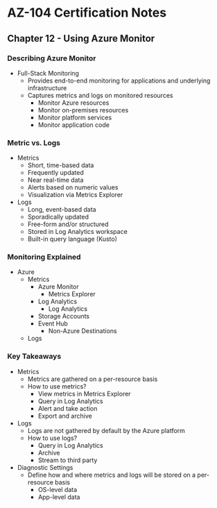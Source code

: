 # AZ-104 Certification Notes
## Chapter 12 - Using Azure Monitor

### Describing Azure Monitor
* Full-Stack Monitoring
	* Provides end-to-end monitoring for applications and underlying infrastructure
	* Captures metrics and logs on monitored resources
		* Monitor Azure resources
		* Monitor on-premises resources
		* Monitor platform services
		* Monitor application code

### Metric vs. Logs
* Metrics
	* Short, time-based data
	* Frequently updated
	* Near real-time data
	* Alerts based on numeric values
	* Visualization via Metrics Explorer
* Logs
	* Long, event-based data
	* Sporadically updated
	* Free-form and/or structured
	* Stored in Log Analytics workspace
	* Built-in query language (Kusto)

### Monitoring Explained
* Azure
	* Metrics
		* Azure Monitor
			* Metrics Explorer
		* Log Analytics
			* Log Analytics
		* Storage Accounts
		* Event Hub
			* Non-Azure Destinations
	* Logs

### Key Takeaways
* Metrics
	* Metrics are gathered on a per-resource basis
	* How to use metrics?
		* View metrics in Metrics Explorer
		* Query in Log Analytics
		* Alert and take action
		* Export and archive
* Logs
	* Logs are not gathered by default by the Azure platform
	* How to use logs?
		* Query in Log Analytics
		* Archive
		* Stream to third party
* Diagnostic Settings
	* Define how and where metrics and logs will be stored on a per-resource basis
		* OS-level data
		* App-level data
